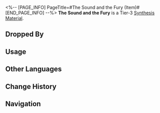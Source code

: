 <%-- [PAGE_INFO]
PageTitle=#The Sound and the Fury (Item)#
[END_PAGE_INFO] --%>
{{Item Infobox
|title       = The Sound and the Fury
|id          = 182009
|image       = Item The Sound and the Fury (Item).png{{subst:void|<!--$UPLOAD:<<SpriteOutput/ItemFigures/182009.png>-<Item The Sound and the Fury (Item).png>-<Item Icons>>-->}}
|type        = Synthesis Material
|invCategory = Other Materials
|rarity      = 3
|effect      = 
|description = Tier 3 Synthesis Material
|source1     = [[The Reverie Hotel: Memory Zone Meme "Heartbreaker" or other enemies]]
}}
{{Description|As you may have realized, the majority of sounds in this world are noise, and the majority of words are meaningless combinations.<br />Don't let these distractions sway your judgment.<br /><br />''"Life is like a fool's dream filled with the sound and the fury, but ultimately meaningless."''}}
'''The Sound and the Fury''' is a Tier-3 [[Synthesis Material]].

==Dropped By==
{{Dropped By}}

==Usage==
{{Craft Usage}}

==Other Languages==
{{Other Languages
|en   = The Sound and the Fury
|zhs  = 喧哗与骚动
|zht  = 喧嘩與騷動
|ja   = 喧噪と騒動
|ko   = 음향과 분노
|es   = El ruido y la furia
|fr   = Le Bruit et la Fureur
|ru   = Шум и ярость
|th   = The Sound and the Fury
|vi   = Nhộn Nhịp Và Náo Động
|de   = Getöse
|id   = The Sound and the Fury
|pt   = O Som e a Fúria
}}

==Change History==
{{Change History|2.0}}

==Navigation==
{{Synthesis Material Navbox}}
